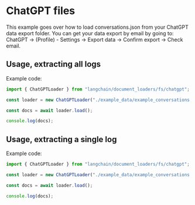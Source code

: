 # ChatGPT files

This example goes over how to load conversations.json from your ChatGPT data export folder. You can get your data export by email by going to: ChatGPT -> (Profile) - Settings -> Export data -> Confirm export -> Check email.

## Usage, extracting all logs

Example code:

```typescript
import { ChatGPTLoader } from "langchain/document_loaders/fs/chatgpt";

const loader = new ChatGPTLoader("./example_data/example_conversations.json")

const docs = await loader.load();

console.log(docs);
```

## Usage, extracting a single log

Example code:

```typescript
import { ChatGPTLoader } from "langchain/document_loaders/fs/chatgpt";

const loader = new ChatGPTLoader("./example_data/example_conversations.json", 1)

const docs = await loader.load();

console.log(docs);
```
